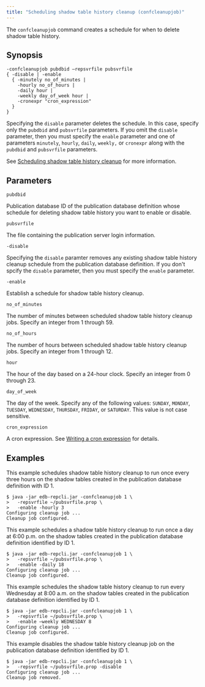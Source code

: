 ```yaml
---
title: "Scheduling shadow table history cleanup (confcleanupjob)"
---
```


<div id="schedule_shadow_table_history_clean" class="registered_link"></div>

The `confcleanupjob` command creates a schedule for when to delete shadow table history.

## Synopsis

```shell
-confcleanupjob pubdbid –repsvrfile pubsvrfile
{ -disable | -enable
  { -minutely no_of_minutes |
    -hourly no_of_hours |
    -daily hour |
    -weekly day_of_week hour |
    -cronexpr "cron_expression"
  }
}
```

Specifying the `disable` parameter deletes the schedule. In this case, specify only the `pubdbid` and `pubsvrfile` parameters. If you omit the `disable` parameter, then you must specify the `enable` parameter and one of parameters `minutely`, `hourly`, `daily`, `weekly,` or `cronexpr` along with the `pubdbid` and `pubsvrfile` parameters.

See [Scheduling shadow table history cleanup](../../07_common_operations/05_managing_history/#schedule_shadow_table_history_cleanup) for more information.

## Parameters

`pubdbid`

Publication database ID of the publication database definition whose schedule for deleting shadow table history you want to enable or disable.

`pubsvrfile`

The file containing the publication server login information.

`-disable`

Specifying the `disable` paramter removes any existing shadow table history cleanup schedule from the publication database definition. If you don't spcify the `disable` parameter, then you must specify the `enable` parameter.

`-enable`

Establish a schedule for shadow table history cleanup.

`no_of_minutes`

The number of minutes between scheduled shadow table history cleanup jobs. Specify an integer from 1 through 59.

`no_of_hours`

The number of hours between scheduled shadow table history cleanup jobs. Specify an integer from 1 through 12.

`hour`

The hour of the day based on a 24-hour clock. Specify an integer from 0 through 23.

`day_of_week`

The day of the week. Specify any of the following values: `SUNDAY`, `MONDAY`, `TUESDAY`, `WEDNESDAY`, `THURSDAY`, `FRIDAY`, or `SATURDAY`. This value is not case sensitive.

`cron_expression`

A cron expression. See [Writing a cron expression](../../10_appendix/03_miscellaneous_xdb_processing_topics/03_writing_cron_exp/#writing_cron_exp) for details.

## Examples

This example schedules shadow table history cleanup to run once every three hours on the shadow tables created in the publication database definition with ID 1.

```shell
$ java -jar edb-repcli.jar -confcleanupjob 1 \
>   -repsvrfile ~/pubsvrfile.prop \
>   -enable -hourly 3
Configuring cleanup job ...
Cleanup job configured.
```

This example schedules a shadow table history cleanup to run once a day at 6:00 p.m. on the shadow tables created in the publication database definition identified by ID 1.

```shell
$ java -jar edb-repcli.jar -confcleanupjob 1 \
>   -repsvrfile ~/pubsvrfile.prop \
>   -enable -daily 18
Configuring cleanup job ...
Cleanup job configured.
```

This example schedules the shadow table history cleanup to run every Wednesday at 8:00 a.m. on the shadow tables created in the publication database definition identified by ID 1.

```shell
$ java -jar edb-repcli.jar -confcleanupjob 1 \
>   -repsvrfile ~/pubsvrfile.prop \
>   -enable –weekly WEDNESDAY 8
Configuring cleanup job ...
Cleanup job configured.
```

This example disables the shadow table history cleanup job on the publication database definition identified by ID 1.

```shell
$ java -jar edb-repcli.jar -confcleanupjob 1 \
>   -repsvrfile ~/pubsvrfile.prop -disable
Configuring cleanup job ...
Cleanup job removed.
```
